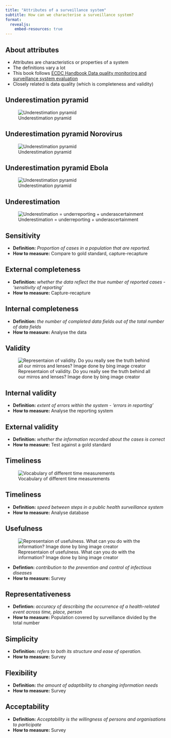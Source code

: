 ```yaml
---
title: "Attributes of a surveillance system"
subtitle: How can we characterise a surveillance system? 
format: 
  revealjs:
    embed-resources: true
---
```


## About attributes
- Attributes are characteristics or properties of a system
- The definitions vary a lot
- This book follows [ECDC Handbook Data quality monitoring and surveillance system evaluation](https://www.ecdc.europa.eu/sites/default/files/media/en/publications/Publications/Data-quality-monitoring-surveillance-system-evaluation-Sept-2014.pdf)
- Closely related is data quality (which is completeness and validity) 


## Underestimation pyramid

![Underestimation pyramid](../img/attributes_underestimation_pyramid.png)

## Underestimation pyramid Norovirus
![Underestimation pyramid](../img/attributes_underestimation_pyramid_noro.png)

## Underestimation pyramid Ebola
![Underestimation pyramid](../img/attributes_underestimation_pyramid_ebola.png)

## Underestimation
![Underestimation = underreporting + underascertainment](../img/attributes_underestimation_pyramid_underestimation.png)

## Sensitivity
- __Definition:__ _Proportion of cases in a population that are reported._
- __How to measure:__ Compare to gold standard, capture-recapture

## External completeness
- __Definition:__ _whether the data reflect the true number of reported cases - 'sensitivity of reporting'_ 
- __How to measure:__ Capture-recapture

## Internal completeness
- __Definition:__ _the number of completed data fields out of the total number of data fields_
- __How to measure:__ Analyse the data


## Validity

![Representaion of validity. Do you really see the truth behind all our mirros and lenses? Image done by bing image creator](../img/attributes_validity.jpg)


## Internal validity
- __Definition:__ _extent of errors within the system - 'errors in reporting'_
- __How to measure:__ Analyse the reporting system


## External validity
- __Definition:__ _whether the information recorded about the cases is correct_ 
- __How to measure:__ Test against a gold standard


## Timeliness

![Vocabulary of different time measurements](../img/attributes_timeliness.jpg)


## Timeliness

- __Definition:__ _speed between steps in a public health surveillance system_
- __How to measure:__ Analyse database


## Usefulness
![Representaion of usefulness. What can you do with the information? Image done by bing image creator](../img/attributes_usefullness.jpg)

- __Defintion:__ _contribution to the prevention and control of infectious diseases_
- __How to measure:__ Survey


## Representativeness
- __Defintion:__ _accuracy of describing the occurrence of a health-related event across time, place, person_
- __How to measure:__ Population covered by surveillance divided by the total number


## Simplicity
- __Definition:__ _refers to both its structure and ease of operation._
- __How to measure:__ Survey 


## Flexibility
- __Definition:__ _the amount of adaptibility to changing information needs_
- __How to measure:__ Survey

## Acceptability
- __Definition:__ _Acceptability is the willingness of persons and organisations to participate_
- __How to measure:__ Survey

